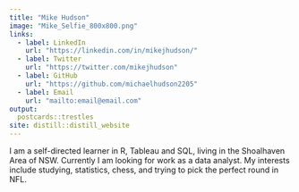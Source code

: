 ```yaml
---
title: "Mike Hudson"
image: "Mike_Selfie_800x800.png"
links:
  - label: LinkedIn
    url: "https://linkedin.com/in/mikejhudson/"
  - label: Twitter
    url: "https://twitter.com/mikejhudson"
  - label: GitHub
    url: "https://github.com/michaelhudson2205"
  - label: Email
    url: "mailto:email@email.com"
output:
  postcards::trestles
site: distill::distill_website  
---
```

 
I am a self-directed learner in R, Tableau and SQL, living in the Shoalhaven Area of NSW. 
Currently I am looking for work as a data analyst. My interests include studying, statistics,
chess, and trying to pick the perfect round in NFL.
